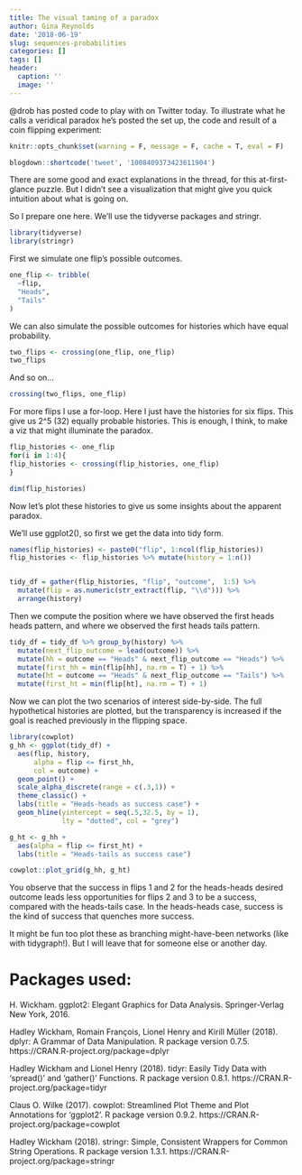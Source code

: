 ```yaml
---
title: The visual taming of a paradox
author: Gina Reynolds
date: '2018-06-19'
slug: sequences-probabilities
categories: []
tags: []
header:
  caption: ''
  image: ''
---
```


\@drob has posted code to play with on Twitter today.  To illustrate what he calls a veridical paradox he's posted the set up, the code and result of a coin flipping experiment:   

```r
knitr::opts_chunk$set(warning = F, message = F, cache = T, eval = F)
```

```r
blogdown::shortcode('tweet', '1008409373423611904')
```

There are some good and exact explanations in the thread, for this at-first-glance puzzle.  But I didn't see a visualization that might give you quick intuition about what is going on.  

So I prepare one here.  We'll use the tidyverse packages and stringr. 

```r
library(tidyverse)
library(stringr)
```

First we simulate one flip's possible outcomes.  
```r
one_flip <- tribble(
  ~flip,
  "Heads", 
  "Tails"
)
```

We can also simulate the possible outcomes for histories which have equal probability. 

```r
two_flips <- crossing(one_flip, one_flip)
two_flips
```

And so on...

```r
crossing(two_flips, one_flip)
```


For more flips I use a for-loop. Here I just have the histories for six flips.  This give us 2^5 (32) equally probable histories.  This is enough, I think, to make a viz that might illuminate the paradox.  

```r
flip_histories <- one_flip
for(i in 1:4){
flip_histories <- crossing(flip_histories, one_flip)
}

dim(flip_histories)
```


Now let's plot these histories to give us some insights about the apparent paradox.  

We'll use ggplot2(), so first we get the data into tidy form.

```r
names(flip_histories) <- paste0("flip", 1:ncol(flip_histories))
flip_histories <- flip_histories %>% mutate(history = 1:n()) 


tidy_df = gather(flip_histories, "flip", "outcome",  1:5) %>% 
  mutate(flip = as.numeric(str_extract(flip, "\\d"))) %>% 
  arrange(history)

```

Then we compute the position where we have observed the first heads heads pattern, and where we observed the first heads tails pattern.

```r
tidy_df = tidy_df %>% group_by(history) %>% 
  mutate(next_flip_outcome = lead(outcome)) %>% 
  mutate(hh = outcome == "Heads" & next_flip_outcome == "Heads") %>% 
  mutate(first_hh = min(flip[hh], na.rm = T) + 1) %>% 
  mutate(ht = outcome == "Heads" & next_flip_outcome == "Tails") %>% 
  mutate(first_ht = min(flip[ht], na.rm = T) + 1)
```


Now we can plot the two scenarios of interest side-by-side.  The full hypothetical histories are plotted, but the transparency is increased if the goal is reached previously in the flipping space.  

```r
library(cowplot)
g_hh <- ggplot(tidy_df) +
  aes(flip, history, 
      alpha = flip <= first_hh, 
      col = outcome) +
  geom_point() +
  scale_alpha_discrete(range = c(.3,1)) +
  theme_classic() +
  labs(title = "Heads-heads as success case") +
  geom_hline(yintercept = seq(.5,32.5, by = 1), 
             lty = "dotted", col = "grey")

g_ht <- g_hh +
  aes(alpha = flip <= first_ht) +
  labs(title = "Heads-tails as success case") 

cowplot::plot_grid(g_hh, g_ht)
```
You observe that the success in flips 1 and 2 for the heads-heads desired outcome leads less opportunities for flips 2 and 3 to be a success, compared with the heads-tails case.  In the heads-heads case, success is the kind of success that quenches more success.  

It might be fun too plot these as branching might-have-been networks (like with tidygraph!).  But I will leave that for someone else or another day.  

# Packages used:

H. Wickham. ggplot2: Elegant Graphics for Data
  Analysis. Springer-Verlag New York, 2016.
  
Hadley Wickham, Romain François, Lionel Henry and
  Kirill Müller (2018). dplyr: A Grammar of Data
  Manipulation. R package version 0.7.5.
  https://CRAN.R-project.org/package=dplyr
  
Hadley Wickham and Lionel Henry (2018). tidyr: Easily
  Tidy Data with 'spread()' and 'gather()' Functions. R
  package version 0.8.1.
  https://CRAN.R-project.org/package=tidyr
  
Claus O. Wilke (2017).
  cowplot: Streamlined
  Plot Theme and Plot
  Annotations for
  'ggplot2'. R package
  version 0.9.2.
  https://CRAN.R-project.org/package=cowplot
  
Hadley Wickham (2018).
  stringr: Simple,
  Consistent Wrappers for
  Common String
  Operations. R package
  version 1.3.1.
  https://CRAN.R-project.org/package=stringr
  
